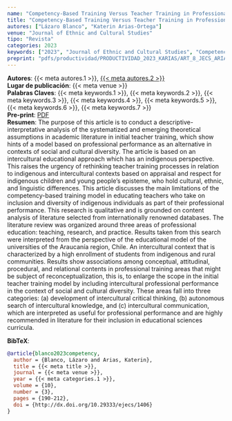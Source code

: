 ```yaml
---
name: "Competency-Based Training Versus Teacher Training in Professional Performance: A Debate in Educational Sciences Programs"
title: "Competency-Based Training Versus Teacher Training in Professional Performance: A Debate in Educational Sciences Programs"
autores: ["Lázaro Blanco", "Katerin Arias-Ortega"]
venue: "Journal of Ethnic and Cultural Studies"
tipo: "Revista"
categories: 2023
keywords: ["2023", "Journal of Ethnic and Cultural Studies", "Competency-Based Model", "Intercultural Competencies", "Intercultural Education", "Interculturality", "Teacher Education"]
preprint: "pdfs/productividad/PRODUCTIVIDAD_2023_KARIAS/ART_8_JECS_ARIAS_SCOPUS_2023.pdf"
---
```

**Autores**: {{< meta autores.1 >}}, [{{< meta autores.2 >}}](../members/current/Katerin Arias-Ortega.qmd)   
**Lugar de publicación**: {{< meta venue >}}    
**Palabras Claves**: {{< meta keywords.1 >}}, {{< meta keywords.2 >}}, {{< meta keywords.3 >}}, {{< meta keywords.4 >}}, {{< meta keywords.5 >}}, {{< meta keywords.6 >}}, {{< meta keywords.7 >}}    
**Pre-print**: [PDF](../{{< meta preprint >}})    
**Resumen**: The purpose of this article is to conduct a descriptive-interpretative analysis of the systematized and emerging theoretical assumptions in academic literature in initial teacher training, which show hints of a model based on professional performance as an alternative in contexts of social and cultural diversity. The article is based on an intercultural educational approach which has an indigenous perspective. This raises the urgency of rethinking teacher training processes in relation to indigenous and intercultural contexts based on appraisal and respect for indigenous children and young people's episteme, who hold cultural, ethnic, and linguistic differences. This article discusses the main limitations of the competency-based training model in educating teachers who take on inclusion and diversity of indigenous individuals as part of their professional performance. This research is qualitative and is grounded on content analysis of literature selected from internationally renowned databases. The literature review was organized around three areas of professional education: teaching, research, and practice. Results taken from this search were interpreted from the perspective of the educational model of the universities of the Araucanía region, Chile. An intercultural context that is characterized by a high enrollment of students from indigenous and rural communities. Results show associations among conceptual, attitudinal, procedural, and relational contents in professional training areas that might be subject of reconceptualization, this is, to enlarge the scope in the initial teacher training model by including intercultural professional performance in the context of social and cultural diversity. These areas fall into three categories: (a) development of intercultural critical thinking, (b) autonomous search of intercultural knowledge, and (c) intercultural communication, which are interpreted as useful for professional performance and are highly recommended in literature for their inclusion in educational sciences curricula.


**BibTeX**:
```bibtex
@article{blanco2023competency,
  author = {Blanco, Lázaro and Arias, Katerin},
  title = {{< meta title >}},
  journal = {{< meta venue >}},
  year = {{< meta categories.1 >}},
  volume = {10},
  number = {3},
  pages = {190-212},
  doi = {http://dx.doi.org/10.29333/ejecs/1406}
}
```
